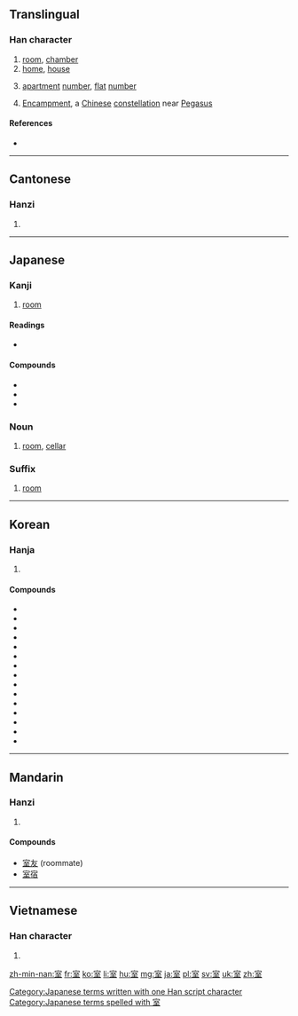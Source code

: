 ==Translingual==
{{stroke order|strokes=9}}

{{wikipedia|Encampment (Chinese constellation)}}
===Han character===
{{Han char|rn=40|rad=宀|as=06|sn=9|four=3010<sub>4</sub>|canj=十一戈土 (JMIG)|ids=⿱[[宀]][[至]]}}

# [[room]], [[chamber]]
# [[home]], [[house]]
# {{sense|in addresses}} [[apartment]] [[number]], [[flat]] [[number]]
# {{context|astronomy|lang=zh}} [[Encampment]], a [[Chinese]] [[constellation]] near [[Pegasus]]

====References====
* {{Han ref|kx=0285.020|dkj=07136|dj=0563.040|hdz=20925.030|uh=5BA4|ud=23460|bh=ABC7|bd=43975}}

----

==Cantonese==

===Hanzi===
{{yue-hanzi|jyut=sat1|y=sat1}}

# {{defn|lang=yue|sort=宀06}}

----

==Japanese==

===Kanji===
{{ja-kanji|grade=2|rs=宀06}}

# [[room]]

====Readings====
* {{ja-readings
|goon=[[しち]] (shichi) {{qualifier|non-[[w:Jōyō kanji|Jōyō]] reading}}
|kanon=[[しつ]] (shitsu)
|kun=[[むろ]] (muro), [[へや]] (heya)}}

====Compounds====
* {{l|ja|寝室|gloss=bedroom|tr=しんしつ, shinshitsu}}
* {{l|ja|教室|gloss=classroom|tr=きょうしつ, kyōshitsu}}
* {{l|ja|霊安室|gloss=morgue|tr=れいあんしつ, reianshitsu}}

===Noun===
{{ja-noun|k|hira=しつ|rom=shitsu}}

# [[room]], [[cellar]]

===Suffix===
{{ja-pos|k|suffix|hira=しつ|rom=-shitsu}} 

# [[room]]

[[Category:Japanese terms written with one Han script character]]
[[Category:Japanese terms spelled with 室]]
----

==Korean==

===Hanja===
{{ko-hanja|hangeul=실|rv=sil|mr=shil|y=sil|eumhun=집|ehrv=jip|ehmr=chip|ehy=cip}}

# {{defn|lang=ko|sort=宀06}}

====Compounds====
* {{ko-inline|실내|silnae||室內}}
* {{ko-inline|교실|gyosil||敎室}}
* {{ko-inline|객실|gaeksil||客室}}
* {{ko-inline|거실|geosil||居室}}
* {{ko-inline|별실|byeolsil||別室}}
* {{ko-inline|침실|jimsil||寢室}}
* {{ko-inline|암실|amsil||暗室}}
* {{ko-inline|정실|jeongsil||正室}}
* {{ko-inline|측실|cheuksil||側室}}
* {{ko-inline|내실|naesil||內室}}
* {{ko-inline|석실|seoksil||石室}}
* {{ko-inline|빙실|bingsil||氷室}}
* {{ko-inline|황실|hwangsil||皇室}}
* {{ko-inline|왕실|wangsil||王室}}
* {{ko-inline|사무실|samusil||事務室}}

----

==Mandarin==

===Hanzi===
{{cmn-hanzi|pin=[[shì]] ([[shi4]]), [[Shì]] ([[Shi4]])|wg=shih<sup>4</sup>, Shih<sup>4</sup>}}

# {{defn|lang=zh|sort=宀06}}

====Compounds====
* [[室友]] (roommate)
* [[室宿]]

----

==Vietnamese==

===Han character===
{{vi-hantu|[[thất]]|rs=宀06}}

# {{defn|lang=vi|sort=宀06}}

[[zh-min-nan:室]]
[[fr:室]]
[[ko:室]]
[[li:室]]
[[hu:室]]
[[mg:室]]
[[ja:室]]
[[pl:室]]
[[sv:室]]
[[uk:室]]
[[zh:室]]